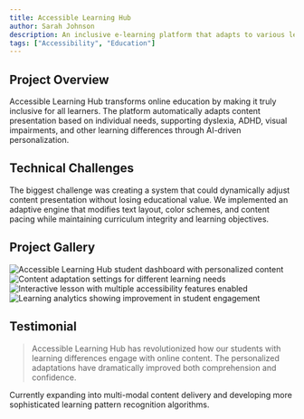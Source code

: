 ```yaml
---
title: Accessible Learning Hub
author: Sarah Johnson
description: An inclusive e-learning platform that adapts to various learning disabilities and provides personalized learning experiences for all students
tags: ["Accessibility", "Education"] 
---
```


## Project Overview

Accessible Learning Hub transforms online education by making it truly inclusive for all learners. The platform automatically adapts content presentation based on individual needs, supporting dyslexia, ADHD, visual impairments, and other learning differences through AI-driven personalization.


<BreakoutImage src="/projects/project-image-6.png" />

## Technical Challenges

The biggest challenge was creating a system that could dynamically adjust content presentation without losing educational value. We implemented an adaptive engine that modifies text layout, color schemes, and content pacing while maintaining curriculum integrity and learning objectives.

## Project Gallery

<div class="grid grid-cols-1 gap-4 md:grid-cols-2">
  <Image
    src="/projects/project-image-1.png"
    alt="Accessible Learning Hub student dashboard with personalized content"
    width={1200}
    height={600}
    class="h-[250px] w-full rounded-lg object-cover"
  />
  <Image
    src="/projects/project-image-6.png"
    alt="Content adaptation settings for different learning needs"
    width={1200}
    height={600}
    class="h-[250px] w-full rounded-lg object-cover"
  />
  <Image
    src="/projects/project-image-2.png"
    alt="Interactive lesson with multiple accessibility features enabled"
    width={1200}
    height={600}
    class="h-[250px] w-full rounded-lg object-cover"
  />
  <Image
    src="/projects/project-image-3.png"
    alt="Learning analytics showing improvement in student engagement"
    width={1200}
    height={600}
    class="h-[250px] w-full rounded-lg object-cover"
  />
</div>

## Testimonial

<BlockQuote author="Prof. Helen Martinez, Director of Special Education">
  Accessible Learning Hub has revolutionized how our students with learning differences engage with online content. The
  personalized adaptations have dramatically improved both comprehension and confidence.
</BlockQuote>

<BreakoutImage src="/projects/project-image-1.png" />

Currently expanding into multi-modal content delivery and developing more sophisticated learning pattern recognition algorithms.
